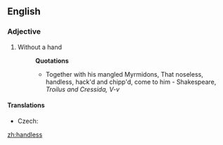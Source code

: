 ==English==
===Adjective===
{{en-adj|-}}

#Without a hand
#:'''Quotations'''
#:*Together with his mangled Myrmidons, That noseless, handless, hack'd and chipp'd, come  to him - Shakespeare, ''Troilus and Cressida, V-v''

====Translations====
{{trans-top|without a hand}}
* Czech: {{t|cs|bezruký}}
{{trans-mid}}
{{trans-bottom}}

[[zh:handless]]